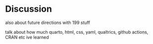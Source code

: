 # Discussion

also about future directions with 199 stuff

talk about how much quarto, html, css, yaml, qualtrics, github actions, CRAN etc ive learned
